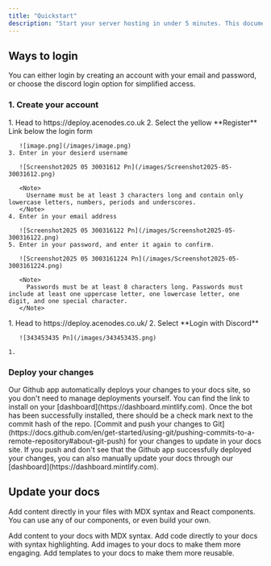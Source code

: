 ```yaml
---
title: "Quickstart"
description: "Start your server hosting in under 5 minutes. This documentation focuses on how to create an account."
---
```


## Ways to login

You can either login by creating an account with your email and password, or choose the discord login option for simplified access.

### 1. Create your account

<AccordionGroup>
  <Accordion title="Using Email">
    1. Head to https://deploy.acenodes.co.uk
    2. Select the yellow **Register** Link below the login form

       ![image.png](/images/image.png)
    3. Enter in your desierd username

       ![Screenshot2025 05 30031612 Pn](/images/Screenshot2025-05-30031612.png)

       <Note>
         Username must be at least 3 characters long and contain only lowercase letters, numbers, periods and underscores.
       </Note>
    4. Enter in your email address

       ![Screenshot2025 05 300316122 Pn](/images/Screenshot2025-05-300316122.png)
    5. Enter in your password, and enter it again to confirm.

       ![Screenshot2025 05 3003161224 Pn](/images/Screenshot2025-05-3003161224.png)

       <Note>
         Passwords must be at least 8 characters long. Passwords must include at least one uppercase letter, one lowercase letter, one digit, and one special character.
       </Note>
  </Accordion>
  <Accordion title="Using Discord Login">
    1. Head to https://deploy.acenodes.co.uk/
    2. Select **Login with Discord**

       ![343453435 Pn](/images/343453435.png)

    1. 
  </Accordion>
</AccordionGroup>

### Deploy your changes

<AccordionGroup>
  <Accordion title="Install our Github app" icon="message-bot">
    Our Github app automatically deploys your changes to your docs site, so you
    don't need to manage deployments yourself. You can find the link to install on
    your [dashboard](https://dashboard.mintlify.com). Once the bot has been
    successfully installed, there should be a check mark next to the commit hash
    of the repo.
  </Accordion>
  <Accordion title="Push your changes" icon="rocket">
    [Commit and push your changes to
    Git](https://docs.github.com/en/get-started/using-git/pushing-commits-to-a-remote-repository#about-git-push)
    for your changes to update in your docs site. If you push and don't see that
    the Github app successfully deployed your changes, you can also manually
    update your docs through our [dashboard](https://dashboard.mintlify.com).
  </Accordion>
</AccordionGroup>

## Update your docs

Add content directly in your files with MDX syntax and React components. You can use any of our components, or even build your own.

<CardGroup cols={2}>
  <Card title="Add Content With MDX" icon="file" href="/essentials/markdown">
    Add content to your docs with MDX syntax.
  </Card>
  <Card title="Add Code Blocks" icon="square-code" href="/essentials/code">
    Add code directly to your docs with syntax highlighting.
  </Card>
  <Card title="Add Images" icon="image" href="/essentials/images">
    Add images to your docs to make them more engaging.
  </Card>
  <Card title="Add Custom Components" icon="puzzle-piece" href="/essentials/reusable-snippets">
    Add templates to your docs to make them more reusable.
  </Card>
</CardGroup>